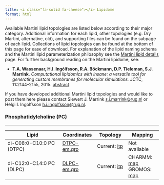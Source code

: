 ```yaml
---
title: <i class="fa-solid fa-cheese"></i> Lipidome
format: html
---
```


Available Martini lipid topologies are listed below according to their major category. Additional information for each lipid, other topologies (e.g. Dry Martini, alternative, old), and supporting files can be found on the subpage of each lipid. Collections of lipid topologies can be found at the bottom of this page for ease of download. For explanation of the lipid naming schema and the Martini lipid parameterization philosophy see the [Martini lipid details](martini_lipids_details.qmd) page. For further background reading on the Martini lipidome, see:

- **T.A. Wassenaar, H.I. Ingólfsson, R.A. Böckmann, D.P. Tieleman, S.J. Marrink**. *Computational lipidomics with insane: a versatile tool for generating custom membranes for molecular simulations.* JCTC, 11:2144–2155, 2015. [abstract](http://pubs.acs.org/doi/abs/10.1021/acs.jctc.5b00209)

If you have developed additional Martini lipid topologies and would like to post them here please contact Siewert J. Marrink [s.j.marrink@rug.nl](mailto: s.j.marrink@rug.nl) or Helgi I. Ingolfsson [h.i.ingolfsson@rug.nl](mailto: h.i.ingolfsson@rug.nl).

### Phosphatidylcholine (PC)
<hr>

|         Lipid                    |     Coordinates   |    Topology   |     Mapping      |
|------------------------------|-------------------|-----------------|------------------|
|	di-C08:0-C10:0 PC (DTPC)	   | [DTPC-em.gro](https://martini-library.s3.us-east-2.amazonaws.com/ff_parameters/martini2/lipidome/dtpc/DTPC-em.gro)   |  Current: [itp](https://martini-library.s3.us-east-2.amazonaws.com/ff_parameters/martini2/lipidome/dtpc/martini_v2.0_DTPC_01.itp)    |         Not available        |
|   di-C12:0-C14:0 PC (DLPC)   |  [DLPC-em.gro](https://martini-library.s3.us-east-2.amazonaws.com/ff_parameters/martini2/lipidome/dlpc/DLPC-em.gro)|    Current: [itp](https://martini-library.s3.us-east-2.amazonaws.com/ff_parameters/martini2/lipidome/dlpc/martini_v2.0_DLPC_01.itp) | CHARMM: [map](https://martini-library.s3.us-east-2.amazonaws.com/ff_parameters/martini2/lipidome/dlpc/DMPC.charmm36.map) <br> GROMOS: [map](https://martini-library.s3.us-east-2.amazonaws.com/ff_parameters/martini2/lipidome/dlpc/DMPC.gromos.map) |

 